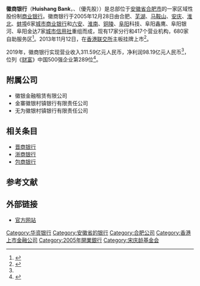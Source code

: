 {{Bank Financial Information
| name = 徽商银行股份有限公司
| else_name = Huishang Bank Co., Ltd.
| image = [[File:Huishang_Bank_Logo.png|217px]]
| full_name = 
| abbreviated_name = 徽商银行
| market_information = {{hkex|3698}}<br>{{hkex|4608}}（優先股）
| CNAPS_code = 	319361000013
| isin_code = 
| swift_code = HFCBCNSH
| WKN_Number = 
| CBRC_code = B0162H234010001
| NACAO_code = 913400001489746613
| iban_code =
| finance_code_list = 
| finance_code = 
| banktype = [[城市商业银行|城市商业银行]]
| open_date = {{start date and age|2005|12|28|p=yes}}
| closing_date =
| zip_code = 230001
| location = {{CHN}}[[安徽省|安徽省]][[合肥市|合肥市]][[庐阳区|庐阳区]]安庆路79号天徽大厦A座
| slogan = 传世智慧  人本金融
| chairman = [[严琛|严琛]]
| president = [[张仁付|张仁付]]<ref>{{cite news|url=http://www.bjnews.com.cn/finance/2018/08/02/497866.html|title=徽商银行：委任张仁付为行长 提名为董事|date=2018-08-02|publisher=新京报网|accessdate=2018-08-12|archive-date=2019-06-07|archive-url=https://web.archive.org/web/20190607003327/http://www.bjnews.com.cn/finance/2018/08/02/497866.html|dead-url=no}}</ref>
| assets = 11317.21亿元人民币（2019）<ref name=nb>{{cite news|url=http://finance.sina.com.cn/roll/2020-04-01/doc-iimxyqwa4382833.shtml|title=徽商银行：2019年净利润98.19亿元，同比增长12.26%|date=2020-03-31|publisher=新浪财经}}</ref>
| capital = 
| revenue = 311.59亿元人民币（2019）<ref name=nb/>
| operating income = 88.13亿元人民币（2016）
| net_income= 98.19亿元人民币（2019）<ref name=nb/>
| num_employees= 8957
| major_shareholder = {{unbulleted list|安徽省能源集团6.94%|安徽省信用担保集团6.81%|安徽国元控股5.84%|阳光人寿4.92%|Wkland Finance Holding Co., Ltd. 4.63%|Wealth Honest Ltd. 4.25%|安徽省交通控股集团4.24%|中静四海实业4.02%|Golden Harbour Investments Management Ltd. 3.62%|Wkland Finance Holding II Co., Ltd. 3.37%}}
| subsid = 
| homepage = http://www.hsbank.com.cn/
| footnotes = 
}}

'''徽商银行'''（'''Huishang Bank'''，{{hkex|3698}}、{{hkex|4608}}（優先股））是总部位于[[安徽省|安徽省]][[合肥市|合肥市]]的一家区域性股份制[[商业银行|商业银行]]。徽商银行于2005年12月28日由合肥、[[芜湖|芜湖]]、[[马鞍山|马鞍山]]、[[安庆|安庆]]、[[淮北|淮北]]、[[蚌埠|蚌埠]]6家[[城市商业银行|城市商业银行]]和[[六安|六安]]、[[淮南|淮南]]、[[铜陵|铜陵]]、[[阜阳|阜阳]]科技、阜阳鑫鹰、阜阳银河、阜阳金达7家[[城市信用社|城市信用社]]重组而成，现有17家分行和417个营业机构，680家自助服务区<ref>{{cite news|url=http://www.hsbank.com.cn/Channel/312285|title=关于本行|publisher=徽商银行|accessdate=2018-08-12|archive-date=2020-06-30|archive-url=https://web.archive.org/web/20200630100219/http://www.hsbank.com.cn/Channel/312285|dead-url=no}}</ref>。2013年11月12日，在[[香港联交所|香港联交所]]主板挂牌上市<ref>{{cite news|url=http://finance.chinanews.com/stock/2013/11-12/5489622.shtml|title=徽商银行今日正式在港上市 万科为最大的单一股东|date=2013-11-12|work=广州日报|publisher=中国新闻网|accessdate=2018-08-12|archive-date=2019-06-05|archive-url=https://web.archive.org/web/20190605210222/http://finance.chinanews.com/stock/2013/11-12/5489622.shtml|dead-url=no}}</ref>。

2019年，徽商银行实现营业收入311.59亿元人民币，净利润98.19亿元人民币<ref name=nb/>，位列《[[财富_(杂志)|财富]]》中国500强企业第289位<ref>{{cite news|url=http://www.ce.cn/xwzx/gnsz/gdxw/201707/31/t20170731_24665203.shtml|title=2017年中国500强排行榜|date=2017-07-31|publisher=中国经济网|accessdate=2017-12-03|archive-date=2019-06-08|archive-url=https://web.archive.org/web/20190608062325/http://www.ce.cn/xwzx/gnsz/gdxw/201707/31/t20170731_24665203.shtml|dead-url=no}}</ref>。

== 附属公司 ==
* 徽银金融租赁有限公司
* 金寨徽银村镇银行有限责任公司
* 无为徽银村镇银行有限责任公司

== 相关条目 ==
* [[晋商银行|晋商银行]]
* [[浙商银行|浙商银行]]
* [[包商银行|包商银行]]

== 参考文献 ==
<references />

== 外部链接 ==
* [http://www.hsbank.com.cn/Site/Huishang/CN 官方网站] {{Wayback|url=http://www.hsbank.com.cn/Site/Huishang/CN |date=20200922141725 }}

{{中华人民共和国城市商业银行}}
[[Category:华资银行|Category:华资银行]]
[[Category:安徽省的银行|Category:安徽省的银行]]
[[Category:合肥公司|Category:合肥公司]]
[[Category:香港上市金融公司|Category:香港上市金融公司]]
[[Category:2005年開業銀行|Category:2005年開業銀行]]
[[Category:宋庆龄基金会|Category:宋庆龄基金会]]